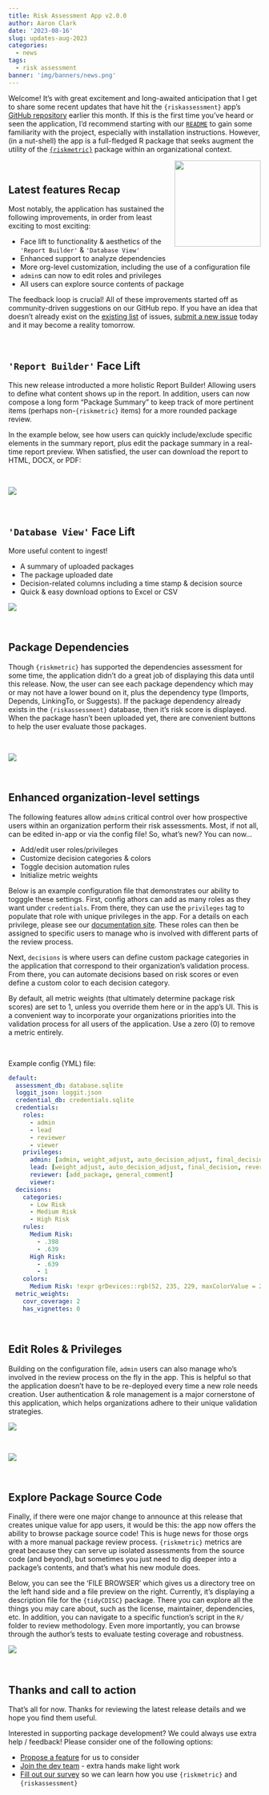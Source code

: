 ```yaml
---
title: Risk Assessment App v2.0.0
author: Aaron Clark
date: '2023-08-16'
slug: updates-aug-2023
categories: 
  - news
tags:
  - risk assessment
banner: 'img/banners/news.png'
---
```


Welcome! It's with great excitement and long-awaited anticipation that I get to share some recent updates that have hit the `{riskassessment}` app's [GitHub repository](https://github.com/pharmaR/riskassessment) earlier this month. If this is the first time you've heard or seen the application, I'd recommend starting with our [`README`](https://github.com/pharmaR/riskassessment#readme) to gain some familiarity with the project, especially with installation instructions. However, (in a nut-shell) the app is a full-fledged R package that seeks augment the utility of the [`{riskmetric}`](https://github.com/pharmaR/riskmetric) package within an organizational context.

<!-- to render html in RStudio, I used the following filepath -->
<!-- ../../static/blog/2023-08-16-riskassessment-new-release-updates_files/riskassessment_logo.png -->

<a href='https://bit.ly/raa_docs'><img src="/blog/2023-08-16-riskassessment-new-release-updates_files/riskassessment_logo.png" align="right" height="172" style="float:right; height:172px;"/></a>



<br>

## Latest features Recap

Most notably, the application has sustained the following improvements, in order from least exciting to most exciting:

* Face lift to functionality & aesthetics of the `'Report Builder'` & `'Database View'`
* Enhanced support to analyze dependencies
* More org-level customization, including the use of a configuration file 
* `admin`s can now to edit roles and privileges
* All users can explore source contents of package

The feedback loop is crucial! All of these improvements started off as community-driven suggestions on our GitHub repo. If you have an idea that doesn't already exist on the [existing list](https://github.com/pharmaR/riskassessment/issues) of issues, [submit a new issue](https://github.com/pharmaR/riskassessment/issues/new) today and it may become a reality tomorrow.


<br>


## `'Report Builder'` Face Lift

This new release introducted a more holistic Report Builder! Allowing users to define what content shows up in the report. In addition, users can now compose a long form "Package Summary" to keep track of more pertinent items (perhaps non-`{riskmetric}` items) for a more rounded package review.

In the example below, see how users can quickly include/exclude specific elements in the summary report, plus edit the package summary in a real-time report preview. When satisfied, the user can download the report to HTML, DOCX, or PDF:

<br>

  
![](/static/blog/2023-08-16-riskassessment-new-release-updates_files/report_builder.gif)



<br>

## `'Database View'` Face Lift 

More useful content to ingest!

  * A summary of uploaded packages
  * The package uploaded date
  * Decision-related columns including a time stamp & decision source
  * Quick & easy download options to Excel or CSV


![](/static/blog/2023-08-16-riskassessment-new-release-updates_files/uploaded_pkgs.png)




<br>

## Package Dependencies

Though `{riskmetric}` has supported the dependencies assessment for some time, the application didn't do a great job of displaying this data until this release. Now, the user can see each package dependency which may or may not have a lower bound on it, plus the dependency type (Imports, Depends, LinkingTo, or Suggests). If the package dependency already exists in the `{riskassessment}` database, then it's risk score is displayed. When the package hasn't been uploaded yet, there are convenient buttons to help the user evaluate those packages.

<br>

![](/static/blog/2023-08-16-riskassessment-new-release-updates_files/dependencies.png)






<br>

## Enhanced organization-level settings


The following features allow `admin`s critical control over how prospective users within an organization perform their risk assessments. Most, if not all, can be edited in-app or via the config file! So, what's new? You can now...

* Add/edit user roles/privileges
* Customize decision categories & colors
* Toggle decision automation rules
* Initialize metric weights

Below is an example configuration file that demonstrates our ability to togggle these settings. First, config athors can add as many roles as they want under `credentials`. From there, they can use the `privileges` tag to populate that role with unique privileges in the app. For a details on each privilege, please see our [documentation site](https://pharmar.github.io/riskassessment/articles/User_Roles_and_Privileges.html#privileges). These roles can then be assigned to specific users to manage who is involved with different parts of the review process.

Next, `decisions` is where users can define custom package categories in the application that correspond to their organization's validation process. From there, you can automate decisions based on risk scores or even define a custom color to each decision category.

By default, all metric weights (that ultimately determine package risk scores) are set to 1, unless you override them here or in the app's UI. This is a convenient way to incorporate your organizations priorities into the validation process for all users of the application. Use a zero (0) to remove a metric entirely.

<br>

Example config (YML) file:

```yml
default:
  assessment_db: database.sqlite
  loggit_json: loggit.json
  credential_db: credentials.sqlite
  credentials:
    roles:
      - admin
      - lead
      - reviewer
      - viewer
    privileges:
      admin: [admin, weight_adjust, auto_decision_adjust, final_decision, revert_decision, add_package, delete_package, overall_comment, general_comment]
      lead: [weight_adjust, auto_decision_adjust, final_decision, revert_decision, add_package, delete_package, overall_comment, general_comment]
      reviewer: [add_package, general_comment]
      viewer:
  decisions:
    categories:
      - Low Risk
      - Medium Risk
      - High Risk
    rules:
      Medium Risk:
        - .398
        - .639
      High Risk:
        - .639
        - 1
    colors:
      Medium Risk: !expr grDevices::rgb(52, 235, 229, maxColorValue = 255)
  metric_weights:
    covr_coverage: 2
    has_vignettes: 0
```





<br>

## Edit Roles & Privileges

Building on the configuration file, `admin` users can also manage who's involved in the review process on the fly in the app. This is helpful so that the application doesn't have to be re-deployed every time a new role needs creation. User authentication & role management is a major cornerstone of this application, which helps organizations adhere to their unique validation strategies.

![](/static/blog/2023-08-16-riskassessment-new-release-updates_files/roles_privileges.png)

<br>

![](/static/blog/2023-08-16-riskassessment-new-release-updates_files/edit_roles.png)


<br>

## Explore Package Source Code

Finally, if there were one major change to announce at this release that creates unique value for app users, it would be this: the app now offers the ability to browse package source code! This is huge news for those orgs with a more manual package review process. `{riskmetric}` metrics are great because they can serve up isolated assessments from the source code (and beyond), but sometimes you just need to dig deeper into a package's contents, and that's what his new module does. 

Below, you can see the 'FILE BROWSER' which gives us a directory tree on the left hand side and a file preview on the right. Currently, it's displaying a description file for the `{tidyCDISC}` package. There you can explore all the things you may care about, such as the license, maintainer, dependencies, etc. In addition, you can navigate to a specific function's script in the `R/` folder to review methodology. Even more importantly, you can browse through the author's tests to evaluate testing coverage and robustness.

![](/static/blog/2023-08-16-riskassessment-new-release-updates_files/source_explorer.png)


<br>

## Thanks and call to action

That's all for now. Thanks for reviewing the latest release details and we hope you find them useful.

Interested in supporting package development? We could always use extra help / feedback! Please consider one of the following options:

* [Propose a feature](https://github.com/pharmaR/riskassessment/issues/new) for us to consider
* [Join the dev team](https://www.pharmar.org/contribute/) - extra hands make light work
* [Fill out our survey](https://bit.ly/risk_survey) so we can learn how you use `{riskmetric}` and `{riskassessment}`

<br>

<br>



